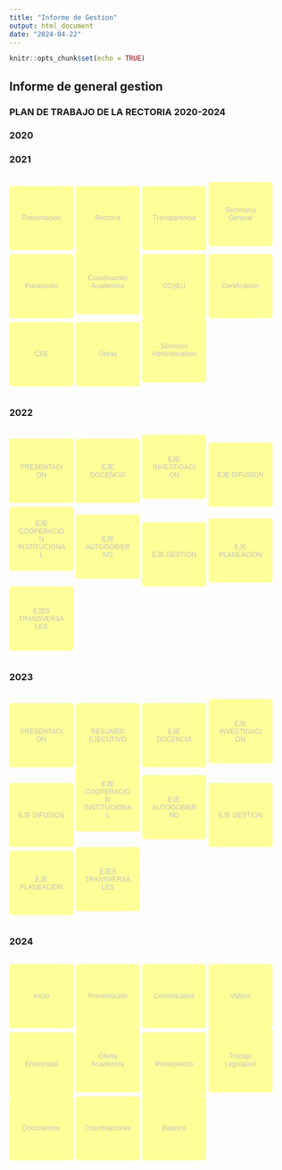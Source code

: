 ```yaml
---
title: "Informe de Gestion"
output: html_document
date: "2024-04-22"
---
```


```r
knitr::opts_chunk$set(echo = TRUE)
```

## Informe de general gestion

### PLAN DE TRABAJO DE LA RECTORIA 2020-2024

### 2020

### 2021

<style>
.button-container {
  display: grid;
  grid-template-columns: repeat(1, 1fr); /* Organiza en 3 columnas */
  grid-gap: 5px; /* Espacio entre botones */
}

.button-container button {
  background-color:  #8B0000; /* Cambia el color de fondo de los botones a naranja */
  color: #C0C0C0; /* Cambia el color del texto de los botones a gris plateado */
  border: none;
  border-radius: 5px;
  cursor: pointer;
  width: 115px; /* Cambia el tamaño de los botones */
  height: 115px;
  padding: 15px;
  font-size: 16px;
}

.button-container button:hover {
  background-color: #FF6347; /* Cambia el color de fondo al pasar el ratón sobre los botones */
}
</style>
<div class="button-container">
  <button onclick="location.href=''">Presentación</button>
  <button onclick="location.href=''">Rectoría</button>
  <button onclick="location.href=''">Transparencia</button>
  <button onclick="location.href=''">Secretaría General</button>
  <button onclick="location.href=''">Planeación</button>
  <button onclick="location.href=''">Coordinación Académica</button>
  <button onclick="location.href=''">DCyEU</button>
  <button onclick="location.href=''">Certificación</button>
  <button onclick="location.href=''">CSE</button>
  <button onclick="location.href=''">Obras</button>
  <button onclick="location.href=''">Servicios Administrativos</button>
</div>




### 2022
<style>
.button-container {
  display: grid;
  grid-template-columns: repeat(1, 1fr); /* Organiza en 3 columnas */
  grid-gap: 5px; /* Espacio entre botones */
}

.button-container button {
  background-color:  #FFFF99; /* Cambia el color de fondo de los botones a naranja */
  color: #C0C0C0; /* Cambia el color del texto de los botones a gris plateado */
  border: none;
  border-radius: 5px;
  cursor: pointer;
  width: 115px; /* Cambia el tamaño de los botones */
  height: 115px;
  padding: 15px;
  font-size: 16px;
}

.button-container button:hover {
  background-color: #FFFF99; /* Cambia el color de fondo al pasar el ratón sobre los botones */
}
</style>
<div class="button-container">
  <button onclick="location.href=''">PRESENTACION</button>
  <button onclick="location.href=''">EJE DOCENCIA</button>
  <button onclick="location.href=''">EJE INVESTIGACION</button>
  <button onclick="location.href=''">EJE DIFUSION</button>
  <button onclick="location.href=''">EJE COOPERACION INSTITUCIONAL</button>
  <button onclick="location.href=''">EJE AUTOGOBIERNO</button>
  <button onclick="location.href=''">EJE GESTION</button>
  <button onclick="location.href=''">EJE PLANEACION</button>
  <button onclick="location.href=''">EJES TRANSVERSALES</button>
  
</div>


### 2023
<style>
.button-container {
  display: grid;
  grid-template-columns: repeat(1, 1fr); /* Organiza en 3 columnas */
  grid-gap: 5px; /* Espacio entre botones */
}

.button-container button {
  background-color:  #FFFF99; /* Cambia el color de fondo de los botones a naranja */
  color: #C0C0C0; /* Cambia el color del texto de los botones a gris plateado */
  border: none;
  border-radius: 5px;
  cursor: pointer;
  width: 115px; /* Cambia el tamaño de los botones */
  height: 115px;
  padding: 15px;
  font-size: 16px;
}

.button-container button:hover {
  background-color: #FFFF99; /* Cambia el color de fondo al pasar el ratón sobre los botones */
}
</style>
<div class="button-container">
  <button onclick="location.href=''">PRESENTACION</button>
    <button onclick="location.href=''">RESUMEN EJECUTIVO</button>
  <button onclick="location.href=''">EJE DOCENCIA</button>
  <button onclick="location.href=''">EJE INVESTIGACION</button>
  <button onclick="location.href=''">EJE DIFUSION</button>
  <button onclick="location.href=''">EJE COOPERACION INSTITUCIONAL</button>
  <button onclick="location.href=''">EJE AUTOGOBIERNO</button>
  <button onclick="location.href=''">EJE GESTION</button>
  <button onclick="location.href=''">EJE PLANEACION</button>
  <button onclick="location.href=''">EJES TRANSVERSALES</button>
  
</div>

### 2024



<style>
.button-container {
  display: grid;
  grid-template-columns: repeat(1, 1fr); /* Organiza en 3 columnas */
  grid-gap: 5px; /* Espacio entre botones */
}

.button-container button {
  font-size: 12px;
  background-color:  #FFFF99; /* Cambia el color de fondo de los botones a naranja */
  color: #C0C0C0; /* Cambia el color del texto de los botones a gris plateado */
  border: none;
  border-radius: 5px;
  cursor: pointer;
}

.button-container button:hover {
  background-color: #FF6347; /* Cambia el color de fondo al pasar el ratón sobre los botones */
}
</style>

<div class="button-container">
  <button onclick="location.href='index.html'">Inicio</button>
  <button onclick="location.href='Presentacion.html'">Presentacion</button>
  <button onclick="location.href='Comunicados.html'">Comunicados</button>
  <button onclick="location.href='Videos.html'">Videos</button>
  <button onclick="location.href='Entrevistas.html'">Entrevistas</button>
  <button onclick="location.href='OfertaAcademica.html'">Oferta Académica</button>
  <button onclick="location.href='Presupuesto.html'">Presupuesto</button>
  <button onclick="location.href='TrabajoLegislativo.html'">Trabajo Legislativo</button>
  <button onclick="location.href='Documentos.html'">Documentos</button>
  <button onclick="location.href='Coordinaciones.html'">Coordinaciones</button>
  <button onclick="location.href='Balance.html'">Balance</button>
</div>
